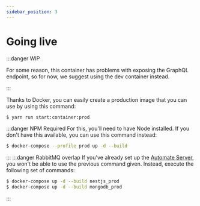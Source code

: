 ```yaml
---
sidebar_position: 3
---
```


# Going live

:::danger WIP

For some reason, this container has problems with exposing the GraphQL endpoint, so for now, we suggest using the dev container instead.

:::

Thanks to Docker, you can easily create a production image that you can use by using this command:

```bash
$ yarn run start:container:prod
```

:::danger NPM Required
For this, you'll need to have Node installed. If you don't have this available, you can use this command instead:
```bash
$ docker-compose --profile prod up -d --build
```
:::
:::danger RabbitMQ overlap
If you've already set up the [Automate Server](../automate-server/index), you won't be able to use the previous command given. Instead, execute the following set of commands:
```bash
$ docker-compose up -d --build nestjs_prod
$ docker-compose up -d --build mongodb_prod
```
:::


